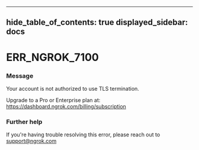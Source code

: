 

---
hide_table_of_contents: true
displayed_sidebar: docs
---


# ERR_NGROK_7100

### Message
Your account is not authorized to use TLS termination. 

Upgrade to a Pro or Enterprise plan at: https://dashboard.ngrok.com/billing/subscription

<ErrorDetails error="err_ngrok_7100" />



### Further help
If you're having trouble resolving this error, please reach out to [support@ngrok.com](mailto:support@ngrok.com?subject=Help%20with%20ERR_NGROK_7100)

